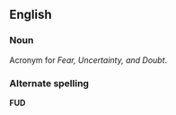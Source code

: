 ==English==
===Noun===

Acronym for ''Fear, Uncertainty, and Doubt''.
===Alternate spelling===
'''FUD'''